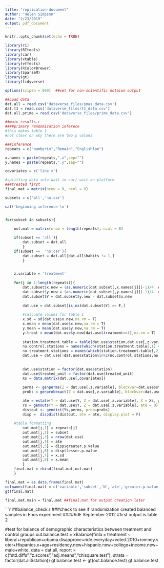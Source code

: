 ```yaml
---
title: "replication-document"
author: "Helen Simpson"
date: "2/23/2019"
output: pdf_document
---
```


```r
knitr::opts_chunk$set(echo = TRUE)

```

```r
library(ri)
library(RItools)
library(car)
library(xtable)
library(effects)
library(RColorBrewer)
library(SparseM)
library(gt)
library(tidyverse)

options(scipen = 999)  ##set for non-scientific notaion output

##Load data
dat.all = read.csv('dataverse_files/pnas_data.csv')
dat.t1 = read.csv('dataverse_files/t1_data.csv')
dat.all.prime = read.csv('dataverse_files/prime_data.csv')
```

```r
##main_results.r
####primary randomization inferece
#this makes table 1
#not clear on why there are two p values

###inference
repeats = c("numberim","Remain","Englishlan")

x.names = paste(repeats,".x",sep="")
y.names = paste(repeats,".y",sep="")

covariates = c('line.x')

#splitting data into wait in car/ wait on platform
###treated first
final.mat = matrix(nrow = 0, ncol = 8)

subsets = c('all','no.car')

cat('beginning inference \n')


for(subset in subsets){

	out.mat = matrix(nrow = length(repeats), ncol = 8)
	
	if(subset == 'all'){
		dat.subset = dat.all
		}
	if(subset ==  'no.car'){
		dat.subset = dat.all[dat.all$habits != 1,]
		}

		
	z.variable = 'treatment'
	
	for(j in 1:length(repeats)){
		dat.subset$x.new = (as.numeric(dat.subset[,x.names[j]])-1)/4  ##rescale x to 0-1
		dat.subset$y.new = (as.numeric(dat.subset[,y.names[j]])-1)/4  ##rescale y to 0-1
		dat.subset$Y = dat.subset$y.new - dat.subset$x.new
		
		dat.use = dat.subset[is.na(dat.subset$Y) == F,]
		
		#calcuate values for table 1
		x.sd = sd(dat.use$x.new,na.rm = T)
		x.mean = mean(dat.use$x.new,na.rm = T)
		y.mean = mean(dat.use$y.new,na.rm = T)
		y.treat = mean(dat.use$y.new[dat.use$treatment==1],na.rm = T)
	
		station.treatment.table = table(dat.use$station,dat.use[,z.variable])
		no.control.stations = names(which(station.treatment.table[,1] == 0))
		no.treatment.stations = names(which(station.treatment.table[,2] == 0))
		dat.use = dat.use[!dat.use$station%in%c(no.control.stations,no.treatment.stations),]
				
		
		dat.use$station = factor(dat.use$station)
		dat.use$treated_unit = factor(dat.use$treated_unit)
		Xs = data.matrix(dat.use[,covariates])
		
		perms <- genperms(Z = dat.use[,z.variable], blockvar=dat.use$station, clustvar=dat.use$treated_unit)
		probs = genprobexact(Z = dat.use[,z.variable], blockvar=dat.use$station, clustvar=dat.use$treated_unit)

		ate = estate(Y = dat.use$Y, Z = dat.use[,z.variable], X = Xs, prob = probs)
		Ys = genouts(Y = dat.use$Y, Z = dat.use[,z.variable], ate = 0)
		distout <- gendist(Ys,perms, prob=probs)
		disp =	dispdist(distout, ate = ate, display.plot = F)
	
	#table formatting	
		out.mat[j,1] = repeats[j]
		out.mat[j,2] = subset
		out.mat[j,3] = nrow(dat.use)
		out.mat[j,4] = ate
		out.mat[j,5] = disp$greater.p.value
		out.mat[j,6] = disp$lesser.p.value
		out.mat[j,7] = x.sd
		out.mat[j,8] = x.mean
		}
	final.mat = rbind(final.mat,out.mat)
	}

final.mat = as.data.frame(final.mat)
colnames(final.mat) = c('variable','subset','N','ate','greater.p.value','lesser.p.value','x.sd','x.mean')
gt(final.mat)

final.mat.main = final.mat ##final.mat for output creation later

```

```r
##balance_check.r
###check to see if randomization created balanced samples in Enos experiment
####RdE September 2012
#first output is table 2

#test for balance of demographic characteristics between treatment and control groups
out.balance.test = xBalance(fmla = treatment ~ liberal+republican+obama.disapprove+ride.everyday+voted.2010+romney.voter+Hispanics.x+age+residency.new+hispanic.new+college+income.new+male+white, data = dat.all, report = c("std.diffs","z.scores","adj.means","chisquare.test"), strata = factor(dat.all$station))
gt.balance.test <- gt(out.balance.test)
gt.balance.test